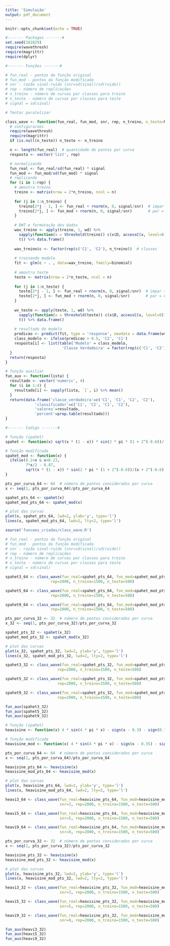 ```yaml
---
title: 'Simulação'
output: pdf_document
---
```




```r
knitr::opts_chunk$set(echo = TRUE)

#------- Packages -------#
set.seed(282829)
require(wavethresh)
require(magrittr)
require(dplyr)
```



```r
#------- Funções -------#

# fun_real - pontos da função original
# fun_mod - pontos da função modificada
# snr - razão sinal-ruído (snr=sd(sinal)/sd(ruido))
# rep - número de replicações
# n_treino - número de curvas por classes para treino
# n_teste - número de curvas por classes para teste
# signal = sd(sinal)

# Tentar paralelizar

class_wave <- function(fun_real, fun_mod, snr, rep, n_treino, n_teste=NULL, signal=7){
  # configuracoes
  require(wavethresh)
  require(magrittr)
  if (is.null(n_teste)) n_teste <- n_treino

  n <- length(fun_real)  # quantidade de pontos por curva
  resposta <- vector('list', rep)

  # normalizando
  fun_real <- fun_real/sd(fun_real) * signal
  fun_mod <- fun_mod/sd(fun_mod) * signal
  # replicando
  for (i in 1:rep) {
    # amostra treino
    treino <- matrix(nrow = 2*n_treino, ncol = n)
    
    for (j in 1:n_treino) {
      treino[2*j - 1, ] <- fun_real + rnorm(n, 0, signal/snr)  # impar = C1
      treino[2*j, ] <- fun_mod + rnorm(n, 0, signal/snr)       # par = C2
    }
    
    # DWT e formatação dos dados
    wav_treino <- apply(treino, 1, wd) %>%
      sapply(function(x = threshold(treino)) c(x$D, accessC(x, level=0))) %>%
      t() %>% data.frame()
    
    wav_treino$c <- factor(rep(c('C1', 'C2'), n_treino))  # classes
    
    # treinando modelo
    fit <- glm(c ~ . , data=wav_treino, family=binomial)
    
    # amostra teste
    teste <- matrix(nrow = 2*n_teste, ncol = n)
    
    for (j in 1:n_teste) {
      teste[2*j - 1, ] <- fun_real + rnorm(n, 0, signal/snr)  # impar = C1
      teste[2*j, ] <- fun_mod + rnorm(n, 0, signal/snr)       # par = C2
    }
    
    wv_teste <- apply(teste, 1, wd) %>%
      sapply(function(x = threshold(teste)) c(x$D, accessC(x, level=0))) %>%
      t() %>% data.frame()
    
    # resultado do modelo
    predicao <- predict(fit, type = 'response', newdata = data.frame(wv_teste))
    class_modelo <- ifelse(predicao > 0.5, 'C2', 'C1')
    resposta[i] <- list(table('Modelo' = class_modelo,
                         'Classe Verdadeira' = factor(rep(c('C1', 'C2'), n_teste))))
  }
  return(resposta)
}

# função auxiliar
fun_aux <- function(lista) {
  resultado <- vector('numeric', 4)
  for (i in 1:4) {
    resultado[i] <- sapply(lista, `[`, i) %>% mean()
  }
  return(data.frame('classe_verdadeira'=c('C1', 'C1', 'C2', 'C2'),
             'classificador'=c('C1', 'C2', 'C1', 'C2'),
             'valores'=resultado,
             'percent'=prop.table(resultado)))
}

#------- Codigo -------#

# função (spahet)
spahet <- function(x) sqrt(x * (1 - x)) * sin(2 * pi * (1 + 2^(-0.6))/(x + 2^(-0.6)))

# função modificada
spahet_mod <- function(x) {
  ifelse(0.2<x & x<0.23,
         7*x/2 - 0.87,
         sqrt(x * (1 - x)) * sin(2 * pi * (1 + 2^(-0.6))/(x + 2^(-0.6))))
}

pts_por_curva_64 <- 64  # número de pontos considerados por curva
x <- seq(1, pts_por_curva_64)/pts_por_curva_64

spahet_pts_64 <- spahet(x)
spahet_mod_pts_64 <- spahet_mod(x)

# plot das curvas
plot(x, spahet_pts_64, lwd=2, ylab='y', type='l')
lines(x, spahet_mod_pts_64, lwd=2, lty=2, type='l')
```


```r
source('funcoes_criadas/class_wave.R')

# fun_real - pontos da função original
# fun_mod - pontos da função modificada
# snr - razão sinal-ruído (snr=sd(sinal)/sd(ruido))
# rep - número de replicações
# n_treino - número de curvas por classes para treino
# n_teste - número de curvas por classes para teste
# signal = sd(sinal)

spahet3_64 <- class_wave(fun_real=spahet_pts_64, fun_mod=spahet_mod_pts_64, snr=3,
                    rep=2000, n_treino=1500, n_teste=500)

spahet5_64 <- class_wave(fun_real=spahet_pts_64, fun_mod=spahet_mod_pts_64, snr=5,
                    rep=2000, n_treino=1500, n_teste=500)

spahet9_64 <- class_wave(fun_real=spahet_pts_64, fun_mod=spahet_mod_pts_64, snr=9,
                    rep=2000, n_treino=1500, n_teste=500)
```

\begin{table}[hb]
\centering
\caption{Spahet, $SNR=3$, 64 pontos por curva}
\begin{tabular}{c|cc}\hline\hline
              & \multicolumn{2}{c}{Classe Verdadeira}\\\hline
Classificador & C1           & C2\\
          C1  & 399.857      & 100.302\\
          C2  & 100.143      & 399.698\\\hline\hline
\end{tabular}
\end{table}

\begin{table}[hb]
\centering
\caption{Spahet, $SNR=5$, 64 pontos por curva}
\begin{tabular}{c|cc}\hline\hline
              & \multicolumn{2}{c}{Classe Verdadeira}\\\hline
Classificador & C1           & C2\\
          C1  & 460.136      & 39.778\\
          C2  & 39.865       & 460.222\\\hline\hline
\end{tabular}
\end{table}

\begin{table}[hb]
\centering
\caption{Spahet, $SNR=9$, 64 pontos por curva}
\begin{tabular}{c|cc}\hline\hline
              & \multicolumn{2}{c}{Classe Verdadeira}\\\hline
Classificador & C1           & C2\\
          C1  & 494.101      & 5.932\\
          C2  & 5.899        & 494.068\\\hline\hline
\end{tabular}
\end{table}

```r
pts_por_curva_32 <- 32  # número de pontos considerados por curva
x_32 <- seq(1, pts_por_curva_32)/pts_por_curva_32

spahet_pts_32 <- spahet(x_32)
spahet_mod_pts_32 <- spahet_mod(x_32)

# plot das curvas
plot(x_32, spahet_pts_32, lwd=2, ylab='y', type='l')
lines(x_32, spahet_mod_pts_32, lwd=2, lty=2, type='l')
```

```r
spahet3_32 <- class_wave(fun_real=spahet_pts_32, fun_mod=spahet_mod_pts_32, snr=3,
                       rep=2000, n_treino=1500, n_teste=500)

spahet5_32 <- class_wave(fun_real=spahet_pts_32, fun_mod=spahet_mod_pts_32, snr=5,
                       rep=2000, n_treino=1500, n_teste=500)

spahet9_32 <- class_wave(fun_real=spahet_pts_32, fun_mod=spahet_mod_pts_32, snr=9,
                       rep=2000, n_treino=1500, n_teste=500)

fun_aux(spahet3_32)
fun_aux(spahet5_32)
fun_aux(spahet9_32)
```

\begin{table}[hb]
\centering
\caption{Spahet, $SNR=3$, 32 pontos por curva}
\begin{tabular}{c|cc}\hline\hline
              & \multicolumn{2}{c}{Classe Verdadeira}\\\hline
Classificador & C1           & C2\\
          C1  & 399.502      & 100.971\\
          C2  & 100.499      & 399.03\\\hline\hline
\end{tabular}
\end{table}


\begin{table}[hb]
\centering
\caption{Spahet, $SNR=5$, 32 pontos por curva}
\begin{tabular}{c|cc}\hline\hline
              & \multicolumn{2}{c}{Classe Verdadeira}\\\hline
Classificador & C1           & C2\\
          C1  & 459.624      & 40.795\\
          C2  & 40.377       & 459.206\\\hline\hline
\end{tabular}
\end{table}


\begin{table}[hb]
\centering
\caption{Spahet, $SNR=9$, 32 pontos por curva}
\begin{tabular}{c|cc}\hline\hline
              & \multicolumn{2}{c}{Classe Verdadeira}\\\hline
Classificador & C1           & C2\\
          C1  & 495.168      & 4.823\\
          C2  & 4.832        & 495.178\\\hline\hline
\end{tabular}
\end{table}



```r
# função (spahet)
heavisine <- function(x) 4 * sin(4 * pi * x) - sign(x - 0.3) - sign(0.72 - x)

# função modificada
heavisine_mod <- function(x) 4 * sin(4 * pi * x) - sign(x - 0.35) - sign(0.72 - x)

pts_por_curva_64 <- 64  # número de pontos considerados por curva
x <- seq(1, pts_por_curva_64)/pts_por_curva_64

heavisine_pts_64 <- heavisine(x)
heavisine_mod_pts_64 <- heavisine_mod(x)

# plot das curvas
plot(x, heavisine_pts_64, lwd=2, ylab='y', type='l')
lines(x, heavisine_mod_pts_64, lwd=2, lty=2, type='l')
```



```r
heavi3_64 <- class_wave(fun_real=heavisine_pts_64, fun_mod=heavisine_mod_pts_64,
                        snr=3, rep=2000, n_treino=1500, n_teste=500)

heavi5_64 <- class_wave(fun_real=heavisine_pts_64, fun_mod=heavisine_mod_pts_64,
                        snr=5, rep=2000, n_treino=1500, n_teste=500)

heavi9_64 <- class_wave(fun_real=heavisine_pts_64, fun_mod=heavisine_mod_pts_64,
                        snr=9, rep=2000, n_treino=1500, n_teste=500)

```


\begin{table}[hb]
\centering
\caption{Heavisine, $SNR=3$, 64 pontos por curva}
\begin{tabular}{c|cc}\hline\hline
              & \multicolumn{2}{c}{Classe Verdadeira}\\\hline
Classificador & C1           & C2\\
          C1  & 474.798      & 25.013\\
          C2  & 25.202       & 474.987\\\hline\hline
\end{tabular}
\end{table}

\begin{table}[hb]
\centering
\caption{Heavisine, $SNR=5$, 64 pontos por curva}
\begin{tabular}{c|cc}\hline\hline
              & \multicolumn{2}{c}{Classe Verdadeira}\\\hline
Classificador & C1           & C2\\
          C1  & 496.578      & 3.282\\
          C2  & 3.422        & 496.719\\\hline\hline
\end{tabular}
\end{table}

\begin{table}[hb]
\centering
\caption{Heavisine, $SNR=9$, 64 pontos por curva}
\begin{tabular}{c|cc}\hline\hline
              & \multicolumn{2}{c}{Classe Verdadeira}\\\hline
Classificador & C1           & C2\\
          C1  & 499.999      & 0.0010\\
          C2  & 0.0015        & 499.999\\\hline\hline
\end{tabular}
\end{table}



```r
pts_por_curva_32 <- 32  # número de pontos considerados por curva
x <- seq(1, pts_por_curva_32)/pts_por_curva_32

heavisine_pts_32 <- heavisine(x)
heavisine_mod_pts_32 <- heavisine_mod(x)

# plot das curvas
plot(x, heavisine_pts_32, lwd=2, ylab='y', type='l')
lines(x, heavisine_mod_pts_32, lwd=2, lty=2, type='l')
```


```r
heavi3_32 <- class_wave(fun_real=heavisine_pts_32, fun_mod=heavisine_mod_pts_32,
                        snr=3, rep=2000, n_treino=1500, n_teste=500)

heavi5_32 <- class_wave(fun_real=heavisine_pts_32, fun_mod=heavisine_mod_pts_32,
                        snr=5, rep=2000, n_treino=1500, n_teste=500)

heavi9_32 <- class_wave(fun_real=heavisine_pts_32, fun_mod=heavisine_mod_pts_32,
                        snr=9, rep=2000, n_treino=1500, n_teste=500)

fun_aux(heavi3_32)
fun_aux(heavi5_32)
fun_aux(heavi9_32)
```

\begin{table}[hb]
\centering
\caption{Heavisine, $SNR=3$, 32 pontos por curva}
\begin{tabular}{c|cc}\hline\hline
              & \multicolumn{2}{c}{Classe Verdadeira}\\\hline
Classificador & C1            & C2\\
          C1  & 454.925      & 45.338\\
          C2  & 45.076       & 454.663\\\hline\hline
\end{tabular}
\end{table}


\begin{table}[htb]
\centering
\caption{Heavisine, $SNR=5$, 32 pontos por curva}
\begin{tabular}{c|cc}\hline\hline
              & \multicolumn{2}{c}{Classe Verdadeira}\\\hline
Classificador & C1            & C2\\
          C1  & 492.701      & 7.308\\
          C2  & 7.300        & 492.693 \\\hline\hline
\end{tabular}
\end{table}


\begin{table}[hb]
\centering
\caption{Heavisine, $SNR=9$, 32 pontos por curva}
\begin{tabular}{c|cc}\hline\hline
              & \multicolumn{2}{c}{Classe Verdadeira}\\\hline
Classificador & C1            & C2\\
          C1  & 499.954       & 0.053\\
          C2  & 0.047         & 499.947\\\hline\hline
\end{tabular}
\end{table}








<!-- \begin{table}[hb] -->
<!-- \centering -->
<!-- \caption{$SNR=3$, 64 pontos por curva, 2000 curvas por classe, 1000 ajustes} -->
<!-- \begin{tabular}{cccc}\hline\hline -->
<!--   Classificador     & Classe verdadeira  & percentual de acerto\\\hline -->
<!-- C1  &              C1    & $40.53$\\ -->
<!-- C1  &              C2    & $9.46$\\ -->
<!-- C2  &              C1    & $9.47$\\ -->
<!-- C2  &              C2    & $40.54$\\\hline\hline -->
<!-- \end{tabular} -->
<!-- \end{table} -->

<!-- \begin{table}[hb] -->
<!-- \centering -->
<!-- \caption{$SNR=5$, 64 pontos por curva, 2000 curvas por classe, 1000 ajustes} -->
<!-- \begin{tabular}{cccc}\hline\hline -->
<!--   Classificador     & Classe verdadeira  & percentual de acerto\\\hline -->
<!-- C1  &              C1    & $46.42$\\ -->
<!-- C1  &              C2    & $3.57$\\ -->
<!-- C2  &              C1    & $3.58$\\ -->
<!-- C2  &              C2    & $46.43$\\\hline\hline -->
<!-- \end{tabular} -->
<!-- \end{table} -->